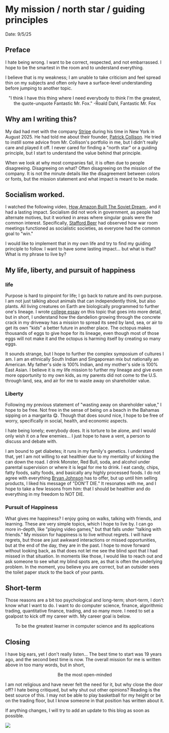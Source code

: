 

# My mission / north star / guiding principles

Date: 9/5/25


## Preface
I hate being wrong. I want to be correct, respected, and not embarrassed. I hope to be the smartest in the room and to understand everything.

I believe that is my weakness; I am unable to take criticism and feel spread thin on my subjects and often only have a surface-level understanding before jumping to another topic.

<center>"I think I have this thing where I need everybody to think I'm the greatest, the quote-unquote Fantastic Mr. Fox." -Roald Dahl, Fantastic Mr. Fox</center>

## Why am I writing this?
My dad had met with the company [Stripe](https://stripe.com/) during his time in New York in August 2025. He had told me about their founder, [Patrick Collison](https://patrickcollison.com/). He tried to instill some advice from Mr. Collison's portfolio in me, but I didn't really care and played it off. I never cared for finding a "north star" or a guiding principle, but I start to understand the value behind that principle.

When we look at why most companies fail, it is often due to people disagreeing. Disagreeing on what? Often disagreeing on the mission of the company. It is not the minute details like the disagreement between colors or fonts, but the mission statement and what impact is meant to be made.

## Socialism worked.

I watched the following video, [How Amazon Built The Soviet Dream
](https://www.youtube.com/watch?v=mayoL3XbKwA). and it had a lasting impact. Socialism did not work in government, as people had alternate motives, but it worked in areas where singular goals were the common interest. Specifically, [Stafford Beer](https://en.wikipedia.org/wiki/Stafford_Beer) had observed how war room meetings functioned as socialistic societies, as everyone had the common goal to "win."

I would like to implement that in my own life and try to find my guiding principle to follow. I want to have some lasting impact... but what is that? What is my phrase to live by?

## My life, liberty, and pursuit of happiness

### life
Purpose is hard to pinpoint for life; I go back to nature and its own purpose. I am not just talking about animals that can independently think, but also plants. All living creatures on Earth are biologically programmed to further one's lineage. I wrote  [college essay](https://docs.google.com/document/d/14bWW7PZx2Q8DyiR392f6GOK2MdIUpGDE7WdVrj4_qJE/edit?tab=t.ubw4usjx3pgh) on this topic that goes into more detail, but in short, I understand how the dandelion growing through the concrete crack in my driveway has a mission to spread its seed by land, sea, or air to get its own "kids" a better future in another place. The octopus makes thousands of eggs to give hope for its lineage, even though most of those eggs will not make it and the octopus is harming itself by creating so many eggs.

It sounds strange, but I hope to further the complex symposium of cultures I am. I am an ethnically South Indian and Singaporean mix but nationally an American. My father's side is 100% Indian, and my mother's side is 100% East Asian. I believe it is my life mission to further my lineage and give even more opportunity to my own kids, as my parents did not come to the U.S. through land, sea, and air for me to waste away on shareholder value.

### Liberty

Following my previous statement of "wasting away on shareholder value," I hope to be free. Not free in the sense of being on a beach in the Bahamas sipping on a margarita 😋. Though that does sound nice, I hope to be free of worry, specifically in social, health, and economic aspects.

I hate being lonely; everybody does. It is torture to be alone, and I would only wish it on a few enemies... I just hope to have a vent, a person to discuss and debate with.

I am bound to get diabetes; it runs in my family's genetics. I understand that, yet I am not willing to eat healthier due to my mentality of kicking the can down the road. I drink Monster, Red Bull, soda, and alcohol under parental supervision or where it is legal for me to drink. I eat candy, chips, fatty foods, salty foods, and basically any highly processed foods. I do not agree with everything [Bryan Johnson](https://dontdie.bryanjohnson.com/) has to offer, but up until him selling products, I liked his message of "DON'T DIE." It resonates with me, and I hope to take a few lessons from him: that I should be healthier and do everything in my freedom to NOT DIE.

### Pursuit of Happiness

What gives me happiness? I enjoy going on walks, talking with friends, and learning. These are very simple topics, which I hope to live by. I can go more in-depth, like "playing video games," but that falls under "talking with friends." My mission for happiness is to live without regrets. I will have regrets, but those are just awkward interactions or missed opportunities, but at the end of the day, they are in the past. I hope to move forward without looking back, as that does not let me see the blind spot that I had missed in that situation. In moments like those, I would like to reach out and ask someone to see what my blind spots are, as that is often the underlying problem. In the moment, you believe you are correct, but an outsider sees the toilet paper stuck to the back of your pants.

## Short-term

Those reasons are a bit too psychological and long-term; short-term, I don't know what I want to do. I want to do computer science, finance, algorithmic trading, quantitative finance, trading, and so many more. I need to set a goalpost to kick off my career with. My career goal is below.

<center>To be the greatest learner in computer science and its applications</center>

## Closing

I have big ears, yet I don't really listen... The best time to start was 19 years ago, and the second best time is now. The overall mission for me is written above in too many words, but in short,

<center>Be the most open-minded</center>

I am not religious and have never felt the need for it, but why close the door off? I hate being critiqued, but why shut out other opinions? Reading is the best source of this. I may not be able to play basketball for my height or be on the trading floor, but I know someone in that position has written about it.

If anything changes, I will try to add an update to this blog as soon as possible.

<Image src={calvinHobbes} className="center-image"/>